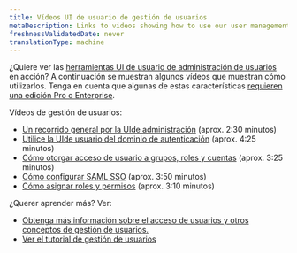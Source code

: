 ```yaml
---
title: Vídeos UI de usuario de gestión de usuarios
metaDescription: Links to videos showing how to use our user management UI
freshnessValidatedDate: never
translationType: machine
---
```


¿Quiere ver las [herramientas UI de usuario de administración de usuarios](/docs/accounts/accounts-billing/new-relic-one-user-management/user-management-ui-and-tasks#where) en acción? A continuación se muestran algunos vídeos que muestran cómo utilizarlos. Tenga en cuenta que algunas de estas características [requieren una edición Pro o Enterprise](/docs/accounts/accounts-billing/new-relic-one-pricing-billing/new-relic-one-pricing-billing/#editions).

Vídeos de gestión de usuarios:

* [Un recorrido general por la UIde administración](/docs/accounts/accounts-billing/general-account-settings/intro-account-settings#video-tour) (aprox. 2:30 minutos)
* [Utilice la UIde usuario del dominio de autenticación](https://www.youtube.com/watch?v=Z00-KzGh2XY) (aprox. 4:25 minutos)
* [Cómo otorgar acceso de usuario a grupos, roles y cuentas](https://www.youtube.com/watch?v=dninMzr_zHc) (aprox. 3:25 minutos)
* [Cómo configurar SAML SSO](https://www.youtube.com/watch?v=uFjqCQcSo8g) (aprox. 3:50 minutos)
* [Cómo asignar roles y permisos](https://www.youtube.com/watch?v=CBa0jWINQiw) (aprox. 3:10 minutos)

¿Querer aprender más? Ver:

* [Obtenga más información sobre el acceso de usuarios y otros conceptos de gestión de usuarios.](/docs/accounts/accounts-billing/new-relic-one-user-management/user-management-concepts#understand-concepts)
* [Ver el tutorial de gestión de usuarios](/docs/accounts/accounts-billing/new-relic-one-user-management/tutorial-add-new-user-groups-roles-new-relic-one-user-model)
